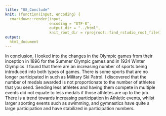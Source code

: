 ```yaml
---
title: "08_Conclude"
knit: (function(input, encoding) {
  rmarkdown::render(input,
                    encoding = "UTF-8",
                    output_dir = "../html",
                    knit_root_dir = rprojroot::find_rstudio_root_file())})
output: 
  html_document
---
```


In conclusion, I looked into the changes in the Olympic games from their inception in 1896 for the Summer Olympic games and in 1924 Winter Olympics. I found that there are an increasing number of sports being introduced into both types of games. There is some sports that are no longer participated in such as Military Ski Patrol. I discovered that the number of medals awarded is not proportionate to the number of athletes that you send. Sending less athletes and having them compete in multiple events did not equate to less medals if those athletes are up to the job. There is a trend towards increasing participation in Athletic events, whilst larger sporting events such as swimming, and gymnastics have quite a large participation and have stabilized in participation numbers.
